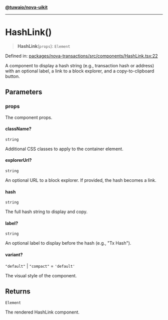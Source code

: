 [**@tuwaio/nova-uikit**](../../../README.md)

***

# HashLink()

> **HashLink**(`props`): `Element`

Defined in: [packages/nova-transactions/src/components/HashLink.tsx:22](https://github.com/TuwaIO/nova-uikit/blob/20015c9bfce4ecff209b6275296f35799ced635d/packages/nova-transactions/src/components/HashLink.tsx#L22)

A component to display a hash string (e.g., transaction hash or address)
with an optional label, a link to a block explorer, and a copy-to-clipboard button.

## Parameters

### props

The component props.

#### className?

`string`

Additional CSS classes to apply to the container element.

#### explorerUrl?

`string`

An optional URL to a block explorer. If provided, the hash becomes a link.

#### hash

`string`

The full hash string to display and copy.

#### label?

`string`

An optional label to display before the hash (e.g., "Tx Hash").

#### variant?

`"default"` \| `"compact"` = `'default'`

The visual style of the component.

## Returns

`Element`

The rendered HashLink component.
